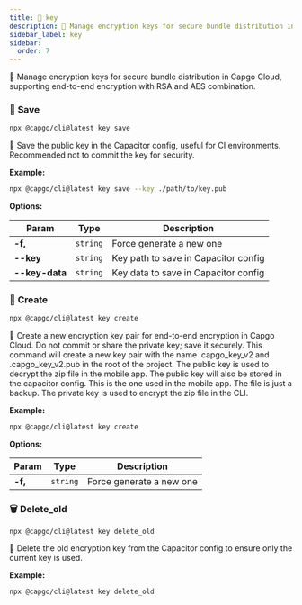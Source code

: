 ```yaml
---
title: 🔐 key
description: 🔐 Manage encryption keys for secure bundle distribution in Capgo Cloud, supporting end-to-end encryption with RSA and AES combination.
sidebar_label: key
sidebar:
  order: 7
---
```


🔐 Manage encryption keys for secure bundle distribution in Capgo Cloud, supporting end-to-end encryption with RSA and AES combination.

### <a id="key-save"></a> 🔹 **Save**

```bash
npx @capgo/cli@latest key save
```

💾 Save the public key in the Capacitor config, useful for CI environments.
Recommended not to commit the key for security.

**Example:**

```bash
npx @capgo/cli@latest key save --key ./path/to/key.pub
```

**Options:**

| Param          | Type          | Description          |
| -------------- | ------------- | -------------------- |
| **-f,** | <code>string</code> | Force generate a new one |
| **--key** | <code>string</code> | Key path to save in Capacitor config |
| **--key-data** | <code>string</code> | Key data to save in Capacitor config |

### <a id="key-create"></a> 🔨 **Create**

```bash
npx @capgo/cli@latest key create
```

🔨 Create a new encryption key pair for end-to-end encryption in Capgo Cloud.
Do not commit or share the private key; save it securely.
This command will create a new key pair with the name .capgo_key_v2 and .capgo_key_v2.pub in the root of the project.
The public key is used to decrypt the zip file in the mobile app.
The public key will also be stored in the capacitor config. This is the one used in the mobile app. The file is just a backup.
The private key is used to encrypt the zip file in the CLI.

**Example:**

```bash
npx @capgo/cli@latest key create
```

**Options:**

| Param          | Type          | Description          |
| -------------- | ------------- | -------------------- |
| **-f,** | <code>string</code> | Force generate a new one |

### <a id="key-delete_old"></a> 🗑️ **Delete_old**

```bash
npx @capgo/cli@latest key delete_old
```

🧹 Delete the old encryption key from the Capacitor config to ensure only the current key is used.

**Example:**

```bash
npx @capgo/cli@latest key delete_old
```

